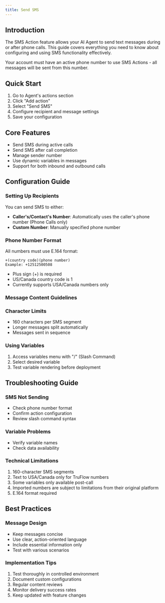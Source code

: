 ```yaml
---
title: Send SMS
---
```


## Introduction
The SMS Action feature allows your AI Agent to send text messages during or after phone calls. This guide covers everything you need to know about configuring and using SMS functionality effectively.


<Note>
Your account must have an active phone number to use SMS Actions - all messages will be sent from this number.
</Note>


## Quick Start
1. Go to Agent's actions section
2. Click "Add action"
3. Select "Send SMS"
4. Configure recipient and message settings
5. Save your configuration

## Core Features
- Send SMS during active calls
- Send SMS after call completion
- Manage sender number
- Use dynamic variables in messages
- Support for both inbound and outbound calls

## Configuration Guide

### Setting Up Recipients
You can send SMS to either:
- **Caller's/Contact's Number**: Automatically uses the caller's phone number (Phone Calls only)
- **Custom Number**: Manually specified phone number

### Phone Number Format
All numbers must use E.164 format:
```
+(country code)(phone number)
Example: +12512500508
```
- Plus sign (+) is required
- US/Canada country code is 1
- Currently supports USA/Canada numbers only

### Message Content Guidelines

### Character Limits
- 160 characters per SMS segment
- Longer messages split automatically
- Messages sent in sequence


### Using Variables
1. Access variables menu with "/" (Slash Command)
2. Select desired variable
3. Test variable rendering before deployment


## Troubleshooting Guide


### SMS Not Sending
- Check phone number format
- Confirm action configuration
- Review slash command syntax

### Variable Problems
- Verify variable names
- Check data availability

### Technical Limitations
1. 160-character SMS segments
2. Text to USA/Canada only for TruFlow numbers
3. Some variables only available post-call
4. Imported numbers are subject to limitations from their original platform
5. E.164 format required

## Best Practices

### Message Design
- Keep messages concise
- Use clear, action-oriented language
- Include essential information only
- Test with various scenarios

### Implementation Tips
1. Test thoroughly in controlled environment
2. Document custom configurations
3. Regular content reviews
4. Monitor delivery success rates
5. Keep updated with feature changes
